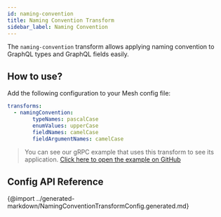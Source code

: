 ```yaml
---
id: naming-convention
title: Naming Convention Transform
sidebar_label: Naming Convention
---
```


The `naming-convention` transform allows applying naming convention to GraphQL types and GraphQL fields easily.

<PackageInstall packages="@graphql-mesh/transform-naming-convention" />

## How to use?

Add the following configuration to your Mesh config file:

```yaml
transforms:
  - namingConvention:
        typeNames: pascalCase
        enumValues: upperCase
        fieldNames: camelCase
        fieldArgumentNames: camelCase
```

> You can see our gRPC example that uses this transform to see its application.
[Click here to open the example on GitHub](https://github.com/Urigo/graphql-mesh/tree/master/examples/grpc-example)

## Config API Reference

{@import ../generated-markdown/NamingConventionTransformConfig.generated.md}
